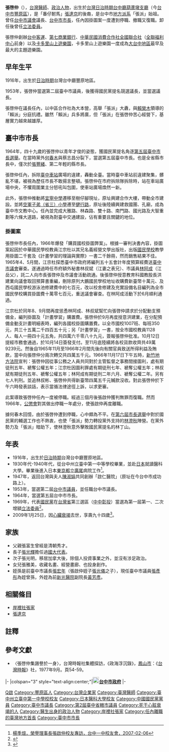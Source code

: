 {{Infobox_officeholder
| name = 張啓仲
| image name = 1964張啟仲.jpg
| width =
| order = [[File:Flag_of_Taichung_City.svg|25px]][[臺中市_(省轄市)|臺中市]]（省轄市）第4任[[臺中市市長|市長]]
| term_start1 = 1967年9月1日
| term_end1  = 1967年12月18日
| predecessor1 = [[羅立儒|羅立儒]]（代理）
| successor1 = 羅立儒（代理）
| term_start2 = 1964年6月2日	
| term_end2  = 1966年12月6日 
| predecessor2 = [[邱欽洲|邱欽洲]]	
| successor2 = 羅立儒（代理）
| period = 
| Sex = 男 
| Native place = 
| date of birth = {{birth date |1916|5|10}}
| place of birth = {{TWN-JPN}}[[臺中廳|臺中廳]][[葫蘆墩支廳|葫蘆墩支廳]]
| nationality = {{JPN-EMP}}（1916年–1945年）<br>{{ROC}}（1945年–2009年）
| party = {{Kmt|19px}}
| date of death = {{death date and age|2009|1|25|1916|5|10}}
| place of death = {{TWN}}[[臺中市_(省轄市)|臺中市]]
| educate = 
*台中州立臺中第一中等學校（今[[臺中市立臺中第一高級中等學校|臺中市立臺中第一高級中等學校]]）
*[[日本醫科大學|日本醫科大學]]畢業
| past = 
*台中一中校友會榮譽理事長
*[[第七商業銀行|第七商業銀行]]董事長
*[[台中客運|台中客運]]董事長
*[[台中市議會|台中市議會]]議長
*[[File:Flag_of_Taichung_City.svg|25px]]臺中市（省轄市）第5屆市長
*[[中華民國消費合作社全國聯合社|中華民國消費合作社全國聯合社]]理事主席
*[[總統府國策顧問|總統府國策顧問]]
*[[中華民國醫師公會全國聯合會|中華民國醫師公會全國聯合會]]顧問
*第一屆第一次增額立法委員<br><span style="color: blue;">(1973年-1976年)</span>
*第一屆第二次增額立法委員<br><span style="color: blue;">(1976年-1981年)</span>
}}
'''張啓仲'''（{{bd|1916年|5月10日|2009年|1月25日|catIdx=Zhang張啟仲}}），[[台灣|台灣]][[醫師|醫師]]、[[政治人物|政治人物]]，出生於[[台灣日治時期|台灣日治時期]][[台中廳|台中廳]][[葫蘆墩支廳|葫蘆墩支廳]]（今[[台中市|台中市]][[豐原區|豐原區]]），是「番仔駙馬」[[張達京|張達京]]的後裔，是台中市[[台灣地方派系|地方派系]]「張派」始祖。曾任[[台中市議會|台中市議會]]議長、[[台中市市長|台中市市長]]，任內因掛圖案一度遭到停職、撤職又復職。卸任後曾任[[立法委員|立法委員]]。

張啓仲創辦[[台中客運|台中客運]]、[[第七商業銀行|第七商業銀行]]、[[中華民國消費合作社全國聯合社|中華民國消費合作社全國聯合社]]（[[全聯福利中心|全聯福利中心]]前身）以及[[卡多里遊樂園|卡多里山上遊樂園]]，卡多里山上遊樂園一度成為[[大台中地區|大台中地區]]最早及最大的主題遊樂園。

==早年生平==
1916年，出生於[[台灣日治時期|日治時期]]台灣台中廳豐原地區。

1953年，張啓仲當選第二屆臺中市議員，後獲得國民黨提名競選議長，並當選議長。

張啓仲在議長任內，以中區合作社為大本營，高舉「張派」大纛，與[[賴榮木|賴榮木]]領導的「賴派」分庭抗禮。雖然「賴派」兵多將廣，但「張派」在張啓仲苦心經營下，基層實力越來越雄厚。{{r|政|page=55}}

==臺中市市長==
1964年，四十九歲的張啓仲以青年才俊的姿態，獲國民黨提名角逐[[1964年中華民國縣市長選舉#臺中市|第五屆臺中市長選舉]]。在當時黨外[[何春木|何春木]]與蔡志昌分裂下，當選第五屆臺中市長。也是全省縣市長中，僅次於[[張豐緒|張豐緒]]、第二年輕的縣市長。{{r|政|page=55}}

張啓仲任內，拆除[[臺中車站|臺中車站]]廣場的違建，轟動全臺。當時臺中車站前違建聚集，髒亂不堪，被視為歷任市長不敢揚言整頓。張啓仲在市府拆除隊拆除時，站在車站廣場中央，不懼周圍業主分怒吼叫包圍，使車站廣場煥然一新。{{r|政|page=56}}

此外，張啓仲推動將[[宜寧中學|宜寧中學]]遷移至樹仔腳現址，原址興建合作大樓，帶動全市建設。並將[[省三國小|空軍子弟（省三）小學]]遷至[[健行路_(台中市)|健行路]]，原址後陸續興建救國團、孔廟，成為臺中市文教中心。任內並完成大雅路、林森路、雙十路、南門路、國光路及大智重劃等六條大道路，被視為對臺中交通建設，佔有重要且關鍵的地位。{{r|政|page=57}}
===掛圖案===
張啓仲市長任內，1966年爆發「購買國校掛圖弊案」。根據一審判決書內容，掛圖案起因於中華國民學校教員江宗杜以其兄名義經營文學出版社，出版[[國民學校|國民學校]]教學用掛圖二千套及《計畫學習的理論與實際》一書二千餘冊，然而銷售結果不佳。1965年4、5月間，江宗杜探悉臺中市政府將編列五十五會計年度預算經費送[[臺中市議會|臺中市議會]]審查。遂通過時任市府額外秘書林叔斌（江妻之表兄）、市議員[[林阿成|林阿成]]（江岳父），託二人向市長張啓仲及市議會活動疏通。後張啓仲授意教育科國教股長洪建業向議會取回預算書重編，刪除原列大鵬國民學校地址收購費新臺幣十萬元、及西屯國民學校游泳池修建費中的七百元，改以校舍修建及充實設備名目編列為全市國民學校購買掛圖費十萬零七百元，重送議會審查。在林阿成活動下於6月順利通過。{{r|購}}

江宗杜於同年8、9月間再度慫恿林阿成、林叔斌幫忙向張啓仲請求於分配動支預備金，編列掛圖及「計畫學習」購置費。張啓仲於9月再度授意洪建業，在分配預備金動支計畫明細表時，編列各國校掛圖購置費。以全市國校1007班、每班350元，共三十五萬二千四百五十元；另「計畫學習」一書，按全市國校教員1128人、每人一冊四十元五角，共四萬六千零八十九元，簽報張啓仲批准。10月12日提經市務會通過，於10月14日簽發支付。至11月底陸續將各校貨款收齊共49萬9239元。然後自1965年11月至1966年2月間先後向有關官員致送所得利益及賄款，當中向張啓仲分兩次轉交共四萬五千元。{{r|購}}1966年11月17日下午五時，[[新竹地方法院|新竹地方法院]]宣判：張啓仲因從事公務之人員共同對於主管監督之事務間接圖利，處有期徒刑五年、褫奪公權五年；江宗杜因圖利罪處有期徒刑七年、褫奪公權五年；林叔斌有期徒刑五年、褫奪公權五年；林阿成有期徒刑二年六月、褫奪公權二年。另有七人判刑。{{r|宣}}並追林叔彬、張啓仲共得新臺幣四萬五千元贓款沒收。{{r|追}}對此張啓仲於下午六時發表談話，表示當循法律途徑上訴，以求更審。{{r|上}}

此案導致張啓仲任內一度被停職。經過三個月後張啟仲獲判無罪而復職。然而1966年，[[公懲會|公懲會]]對其做出停職一年處分，使張啟仲再度離職。

據何春木回憶，由於張啓仲遭到停職，心中頗為不平。在[[1968年中華民國縣市長選舉#臺中市|第六屆市長選舉]]中對於國民黨的輔選工作也不熱衷，也使「張派」勢力轉投黨外支持的[[林澄秋|林澄秋]]陣營。在黨外勢力及「張派」暗助下，{{r|何|page=220}}使林澄秋意外擊敗國民黨提名的林丁山。
==年表==
*1916年，出生於[[台灣日治時期|日治時期]]台灣台中廳豐原地區。
*1930年代-1940年代，從台中州立臺中第一中等學校畢業，並赴[[日本帝國|日本]]就讀醫科大學。畢業後進入日本[[東京都|東京都]]立[[廣尾|廣尾]]病院工作<ref>[http://www.tcfsh-alumni.org.tw/index.php?module=faq&mn=5&f=content&tid=2223 楊季煊，榮譽理事長張啟仲校友專訪，台中一中校友會，2007-02-06]{{dead link|date=2018年2月 |bot=InternetArchiveBot |fix-attempted=yes }}</ref>。
*1947年，返回台灣與夫人[[陳淑娟|陳淑娟]]共同創辦「啟仁醫院」（原址在今台中市成功路上）。
*1953年，當選第二屆[[台中市議員|台中市議員]]，並任職台中市議長。
*1964年，當選第五屆台中市市長。
*1969年，代表[[中國國民黨|國民黨]]在[[台灣省|台灣省]]第三選區（[[臺中市_(省轄市)|中]][[台中縣|中]][[彰化縣|彰]][[南投縣|投]]）當選為第一屆第一、二次增額[[立法委員|立法委員]]<ref>{{Cite web |url=http://npl.ly.gov.tw/do/www/commissionerInfo?id=1244&expireBack=01&expire=01&act=exp&keyword=&orderBy=name&nameOrder=true&eleDisOrder=false |title=立法院國會圖書館 第1屆立法委員個人資料 張啟仲 |access-date=2008-08-02 |archive-date=2016-03-04 |archive-url=https://web.archive.org/web/20160304071650/http://npl.ly.gov.tw/do/www/commissionerInfo?id=1244&expireBack=01&expire=01&act=exp&keyword=&orderBy=name&nameOrder=true&eleDisOrder=false |dead-url=no }}</ref>。
*2009年1月25日，因[[心臟衰竭|心臟衰竭]]去世，享壽九十四歲<ref>{{Cite web |url=http://udn.com/NEWS/NATIONAL/NAT1/4710792.shtml |title=鄭文正，中市張派創辦人張啟仲 除夕夜辭世，聯合報，2009-1-31 |access-date=2009-01-31 |archive-date=2009-02-02 |archive-url=https://web.archive.org/web/20090202114601/http://udn.com/NEWS/NATIONAL/NAT1/4710792.shtml |dead-url=no }}</ref>。
==家族==
*父親張富生曾經是清朝秀才。
*長子[[張光輝|張光輝]]擔任過[[國大代表|國大代表]]。
*次子張光明，移居加拿大後，除個人投資事業之外，並沒有涉足政治。
*女兒張雅美，收藏名畫、經營畫廊、也投身創作。
*姪孫是前臺中市議長[[張宏年|張宏年]]（張啟仲姪子[[張光儀|張光儀]]之子），現任臺中市議員[[張彥彤|張彥彤]]為姪曾孫，外姪為前[[新光醫院|新光醫院]]副院長[[黃芳彥|黃芳彥]]。

==相關條目==
*[[岸裡社張家|岸裡社張家]]
*[[張達京|張達京]]

== 註釋 ==
{{Reflist|2|refs=
<ref name="政">{{cite book |title=《政海浮沉錄》|author= |publisher= [[台灣時報|台灣時報]]社|isbn= |date=1977年9月}}</ref>
<ref name="購">{{cite news|title=購買掛圖假公濟私 動支預算上下其手|url=  |language=zh-hant |publisher=《[[中華日報|中華日報]]》南部版三版| date=1966-11-18}}</ref>
<ref name="宣">{{cite news|title=中市掛圖弊案一審宣判 市長張啓仲處徒刑五年|url=  |language=zh-hant |publisher=《[[中華日報|中華日報]]》南部版三版| date=1966-11-18}}</ref>
<ref name="追">{{cite news|title=依貪汙罪判刑 並追贓款沒收|url=  |language=zh-hant |publisher=《[[中華日報|中華日報]]》南部版三版| date=1966-11-18}}</ref>
<ref name="上">{{cite news|title=張啓仲停職否 省府昨未決定 張表示決依法上訴|url=  |language=zh-hant |publisher=《[[中華日報|中華日報]]》南部版三版| date=1966-11-18}}</ref>
<ref name="何">{{cite book |title=《[[何春木|何春木]]回憶錄》|author= [[林良哲|林良哲]]|publisher= [[前衛出版社|前衛出版社]]|isbn= 957-801-450-3|date=2004年9月初版}}</ref>
}}

== 參考文獻 ==
*〈張啓仲集譭譽於一身〉，台灣時報社集體探訪，《政海浮沉錄》，[[鳳山市|鳳山市]]：《[[台灣時報|台灣時報]]》社，1977年9月。頁54-59。

{{start box}}
{{s-gov|roc}}
|-
|colspan="3" style="text-align:center;"|'''[[File:Seal_of_Taichung.svg|20px]][[台中市政府|台中市政府]]'''
|-
{{s-before|[[邱欽洲|邱欽洲]]}}
{{s-title|[[台中市市長|台中市市長]]<br><small>第五屆<br>1964年6月2日－1966年12月6日}}
{{s-after|[[羅立儒|羅立儒]]（代理）}}
{{s-before|[[羅立儒|羅立儒]]（代理）}}
{{s-title|[[台中市市長|台中市市長]] <br><small>停職後回任<br>1967年9月1日－1967年12月18日}}
{{s-after|[[羅立儒|羅立儒]]（代理）<br><small>正任：'''[[林澄秋|林澄秋]]'''</small>}} 
{{end box}}
{{臺中市市長}}
{{中華民國第一屆第一次增額立法委員}}
{{中華民國第一屆第二次增額立法委員}}
{{DEFAULTSORT:Zhang張}}
[[Category:張姓|Q啟]]
[[Category:豐原區人|Category:豐原區人]]
[[Category:台灣企業家|Category:台灣企業家]]
[[Category:臺灣醫師|Category:臺灣醫師]]
[[Category:臺中州立臺中第一中學校校友|Category:臺中州立臺中第一中學校校友]]
[[Category:日本醫科大學校友|Category:日本醫科大學校友]]
[[Category:中國國民黨黨員|Category:中國國民黨黨員]]
[[Category:臺中市議長|Category:臺中市議長]]
[[Category:第2屆臺中省轄市議員|Category:第2屆臺中省轄市議員]]
[[Category:死于心脏衰竭的人|Category:死于心脏衰竭的人]]
[[Category:醫生出身的政治人物|Category:醫生出身的政治人物]]
[[Category:岸裡社張家|Category:岸裡社張家]]
[[Category:任內離職的臺灣地方首長|Category:任內離職的臺灣地方首長]]
[[Category:臺中市市長|Category:臺中市市長]]